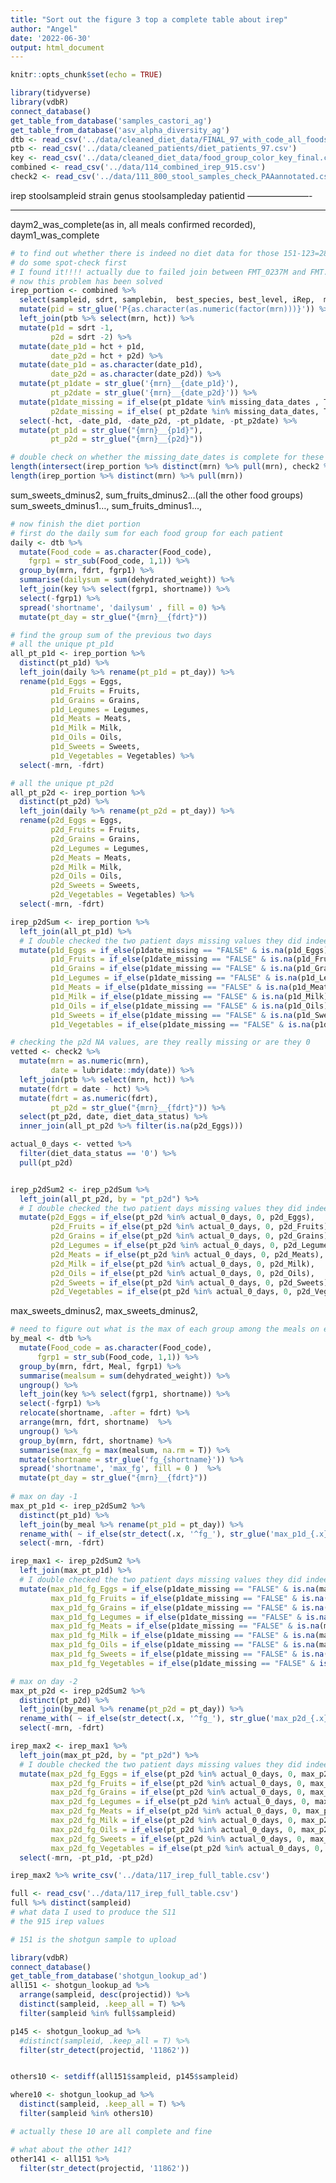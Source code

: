 ```yaml
---
title: "Sort out the figure 3 top a complete table about irep"
author: "Angel"
date: '2022-06-30'
output: html_document
---
```


```r
knitr::opts_chunk$set(echo = TRUE)
```


```r
library(tidyverse)
library(vdbR)
connect_database()
get_table_from_database('samples_castori_ag')
get_table_from_database('asv_alpha_diversity_ag')
dtb <- read_csv('../data/cleaned_diet_data/FINAL_97_with_code_all_foods_drt_with_EN_finalized.csv')
ptb <- read_csv('../data/cleaned_patients/diet_patients_97.csv')
key <- read_csv('../data/cleaned_diet_data/food_group_color_key_final.csv', col_types = 'ccccc')
combined <- read_csv('../data/114_combined_irep_915.csv')
check2 <- read_csv('../data/111_800_stool_samples_check_PAAannotated.csv')
```
irep
stoolsampleid
strain
genus
stoolsampleday
patientid
----------------------

-----------------------
daym2_was_complete(as in, all meals confirmed recorded), 
daym1_was_complete

```r
# to find out whether there is indeed no diet data for those 151-123=28 shotgun samples
# do some spot-check first
# I found it!!!! actually due to failed join between FMT_0237M and FMT.0237M
# now this problem has been solved
irep_portion <- combined %>% 
  select(sampleid, sdrt, samplebin,  best_species, best_level, iRep,  mrn) %>% 
  mutate(pid = str_glue('P{as.character(as.numeric(factor(mrn)))}')) %>% 
  left_join(ptb %>% select(mrn, hct)) %>%
  mutate(p1d = sdrt -1,
         p2d = sdrt -2) %>% 
  mutate(date_p1d = hct + p1d,
         date_p2d = hct + p2d) %>% 
  mutate(date_p1d = as.character(date_p1d),
         date_p2d = as.character(date_p2d)) %>% 
  mutate(pt_p1date = str_glue('{mrn}__{date_p1d}'),
         pt_p2date = str_glue('{mrn}__{date_p2d}')) %>% 
  mutate(p1date_missing = if_else(pt_p1date %in% missing_data_dates , T, F),
         p2date_missing = if_else( pt_p2date %in% missing_data_dates, T, F)) %>% 
  select(-hct, -date_p1d, -date_p2d, -pt_p1date, -pt_p2date) %>% 
  mutate(pt_p1d = str_glue("{mrn}__{p1d}"),
         pt_p2d = str_glue("{mrn}__{p2d}"))

# double check on whether the missing_date_dates is complete for these irep samples
length(intersect(irep_portion %>% distinct(mrn) %>% pull(mrn), check2 %>% distinct(mrn) %>% pull(mrn)))
length(irep_portion %>% distinct(mrn) %>% pull(mrn))
```
sum_sweets_dminus2,
sum_fruits_dminus2…(all the other food groups)
sum_sweets_dminus1…,
sum_fruits_dminus1…,



```r
# now finish the diet portion
# first do the daily sum for each food group for each patient
daily <- dtb %>% 
  mutate(Food_code = as.character(Food_code),
    fgrp1 = str_sub(Food_code, 1,1)) %>% 
  group_by(mrn, fdrt, fgrp1) %>% 
  summarise(dailysum = sum(dehydrated_weight)) %>% 
  left_join(key %>% select(fgrp1, shortname)) %>% 
  select(-fgrp1) %>% 
  spread('shortname', 'dailysum' , fill = 0) %>% 
  mutate(pt_day = str_glue("{mrn}__{fdrt}"))

# find the group sum of the previous two days
# all the unique pt_p1d 
all_pt_p1d <- irep_portion %>% 
  distinct(pt_p1d) %>% 
  left_join(daily %>% rename(pt_p1d = pt_day)) %>% 
  rename(p1d_Eggs = Eggs,
         p1d_Fruits = Fruits,
         p1d_Grains = Grains,
         p1d_Legumes = Legumes,
         p1d_Meats = Meats,
         p1d_Milk = Milk,
         p1d_Oils = Oils,
         p1d_Sweets = Sweets,
         p1d_Vegetables = Vegetables) %>% 
  select(-mrn, -fdrt)

# all the unique pt_p2d
all_pt_p2d <- irep_portion %>% 
  distinct(pt_p2d) %>% 
  left_join(daily %>% rename(pt_p2d = pt_day)) %>% 
  rename(p2d_Eggs = Eggs,
         p2d_Fruits = Fruits,
         p2d_Grains = Grains,
         p2d_Legumes = Legumes,
         p2d_Meats = Meats,
         p2d_Milk = Milk,
         p2d_Oils = Oils,
         p2d_Sweets = Sweets,
         p2d_Vegetables = Vegetables) %>% 
  select(-mrn, -fdrt)

irep_p2dSum <- irep_portion %>% 
  left_join(all_pt_p1d) %>% 
  # I double checked the two patient days missing values they did indeed take 0 food.
  mutate(p1d_Eggs = if_else(p1date_missing == "FALSE" & is.na(p1d_Eggs), 0, p1d_Eggs),
         p1d_Fruits = if_else(p1date_missing == "FALSE" & is.na(p1d_Fruits), 0, p1d_Fruits),
         p1d_Grains = if_else(p1date_missing == "FALSE" & is.na(p1d_Grains), 0, p1d_Grains),
         p1d_Legumes = if_else(p1date_missing == "FALSE" & is.na(p1d_Legumes), 0, p1d_Legumes),
         p1d_Meats = if_else(p1date_missing == "FALSE" & is.na(p1d_Meats), 0, p1d_Meats),
         p1d_Milk = if_else(p1date_missing == "FALSE" & is.na(p1d_Milk), 0, p1d_Milk),
         p1d_Oils = if_else(p1date_missing == "FALSE" & is.na(p1d_Oils), 0, p1d_Oils),
         p1d_Sweets = if_else(p1date_missing == "FALSE" & is.na(p1d_Sweets), 0, p1d_Sweets),
         p1d_Vegetables = if_else(p1date_missing == "FALSE" & is.na(p1d_Vegetables), 0, p1d_Vegetables))

```
```r
# checking the p2d NA values, are they really missing or are they 0
vetted <- check2 %>% 
  mutate(mrn = as.numeric(mrn),
         date = lubridate::mdy(date)) %>% 
  left_join(ptb %>% select(mrn, hct)) %>% 
  mutate(fdrt = date - hct) %>% 
  mutate(fdrt = as.numeric(fdrt),
         pt_p2d = str_glue("{mrn}__{fdrt}")) %>% 
  select(pt_p2d, date, diet_data_status) %>% 
  inner_join(all_pt_p2d %>% filter(is.na(p2d_Eggs)))

actual_0_days <- vetted %>% 
  filter(diet_data_status == '0') %>% 
  pull(pt_p2d)


irep_p2dSum2 <- irep_p2dSum %>% 
  left_join(all_pt_p2d, by = "pt_p2d") %>% 
  # I double checked the two patient days missing values they did indeed take 0 food.
  mutate(p2d_Eggs = if_else(pt_p2d %in% actual_0_days, 0, p2d_Eggs),
         p2d_Fruits = if_else(pt_p2d %in% actual_0_days, 0, p2d_Fruits),
         p2d_Grains = if_else(pt_p2d %in% actual_0_days, 0, p2d_Grains),
         p2d_Legumes = if_else(pt_p2d %in% actual_0_days, 0, p2d_Legumes),
         p2d_Meats = if_else(pt_p2d %in% actual_0_days, 0, p2d_Meats),
         p2d_Milk = if_else(pt_p2d %in% actual_0_days, 0, p2d_Milk),
         p2d_Oils = if_else(pt_p2d %in% actual_0_days, 0, p2d_Oils),
         p2d_Sweets = if_else(pt_p2d %in% actual_0_days, 0, p2d_Sweets),
         p2d_Vegetables = if_else(pt_p2d %in% actual_0_days, 0, p2d_Vegetables))
```

max_sweets_dminus2,
max_sweets_dminus2,

```r
# need to figure out what is the max of each group among the meals on each day 
by_meal <- dtb %>% 
  mutate(Food_code = as.character(Food_code),
      fgrp1 = str_sub(Food_code, 1,1)) %>% 
  group_by(mrn, fdrt, Meal, fgrp1) %>% 
  summarise(mealsum = sum(dehydrated_weight)) %>% 
  ungroup() %>% 
  left_join(key %>% select(fgrp1, shortname)) %>% 
  select(-fgrp1) %>% 
  relocate(shortname, .after = fdrt) %>% 
  arrange(mrn, fdrt, shortname)  %>% 
  ungroup() %>% 
  group_by(mrn, fdrt, shortname) %>% 
  summarise(max_fg = max(mealsum, na.rm = T)) %>% 
  mutate(shortname = str_glue('fg_{shortname}')) %>% 
  spread('shortname', 'max_fg', fill = 0 )  %>% 
  mutate(pt_day = str_glue("{mrn}__{fdrt}"))
  
# max on day -1
max_pt_p1d <- irep_p2dSum2 %>% 
  distinct(pt_p1d) %>% 
  left_join(by_meal %>% rename(pt_p1d = pt_day)) %>% 
  rename_with( ~ if_else(str_detect(.x, '^fg_'), str_glue('max_p1d_{.x}'), .x)) %>% 
  select(-mrn, -fdrt)

irep_max1 <- irep_p2dSum2 %>% 
  left_join(max_pt_p1d) %>% 
  # I double checked the two patient days missing values they did indeed take 0 food.
  mutate(max_p1d_fg_Eggs = if_else(p1date_missing == "FALSE" & is.na(max_p1d_fg_Eggs), 0, max_p1d_fg_Eggs),
         max_p1d_fg_Fruits = if_else(p1date_missing == "FALSE" & is.na(max_p1d_fg_Fruits), 0, max_p1d_fg_Fruits),
         max_p1d_fg_Grains = if_else(p1date_missing == "FALSE" & is.na(max_p1d_fg_Grains), 0, max_p1d_fg_Grains),
         max_p1d_fg_Legumes = if_else(p1date_missing == "FALSE" & is.na(max_p1d_fg_Legumes), 0, max_p1d_fg_Legumes),
         max_p1d_fg_Meats = if_else(p1date_missing == "FALSE" & is.na(max_p1d_fg_Meats), 0, max_p1d_fg_Meats),
         max_p1d_fg_Milk = if_else(p1date_missing == "FALSE" & is.na(max_p1d_fg_Milk), 0, max_p1d_fg_Milk),
         max_p1d_fg_Oils = if_else(p1date_missing == "FALSE" & is.na(max_p1d_fg_Oils), 0, max_p1d_fg_Oils),
         max_p1d_fg_Sweets = if_else(p1date_missing == "FALSE" & is.na(max_p1d_fg_Sweets), 0, max_p1d_fg_Sweets),
         max_p1d_fg_Vegetables = if_else(p1date_missing == "FALSE" & is.na(max_p1d_fg_Vegetables), 0, max_p1d_fg_Vegetables))

# max on day -2
max_pt_p2d <- irep_p2dSum2 %>% 
  distinct(pt_p2d) %>% 
  left_join(by_meal %>% rename(pt_p2d = pt_day)) %>% 
  rename_with( ~ if_else(str_detect(.x, '^fg_'), str_glue('max_p2d_{.x}'), .x)) %>% 
  select(-mrn, -fdrt)

irep_max2 <- irep_max1 %>% 
  left_join(max_pt_p2d, by = "pt_p2d") %>% 
  # I double checked the two patient days missing values they did indeed take 0 food.
  mutate(max_p2d_fg_Eggs = if_else(pt_p2d %in% actual_0_days, 0, max_p2d_fg_Eggs),
         max_p2d_fg_Fruits = if_else(pt_p2d %in% actual_0_days, 0, max_p2d_fg_Fruits),
         max_p2d_fg_Grains = if_else(pt_p2d %in% actual_0_days, 0, max_p2d_fg_Grains),
         max_p2d_fg_Legumes = if_else(pt_p2d %in% actual_0_days, 0, max_p2d_fg_Legumes),
         max_p2d_fg_Meats = if_else(pt_p2d %in% actual_0_days, 0, max_p2d_fg_Meats),
         max_p2d_fg_Milk = if_else(pt_p2d %in% actual_0_days, 0, max_p2d_fg_Milk),
         max_p2d_fg_Oils = if_else(pt_p2d %in% actual_0_days, 0, max_p2d_fg_Oils),
         max_p2d_fg_Sweets = if_else(pt_p2d %in% actual_0_days, 0, max_p2d_fg_Sweets),
         max_p2d_fg_Vegetables = if_else(pt_p2d %in% actual_0_days, 0, max_p2d_fg_Vegetables)) %>% 
  select(-mrn, -pt_p1d, -pt_p2d)

irep_max2 %>% write_csv('../data/117_irep_full_table.csv')
```

```r
full <- read_csv('../data/117_irep_full_table.csv')
full %>% distinct(sampleid)
# what data I used to produce the S11
# the 915 irep values  

# 151 is the shotgun sample to upload 

library(vdbR)
connect_database()
get_table_from_database('shotgun_lookup_ad')
all151 <- shotgun_lookup_ad %>% 
  arrange(sampleid, desc(projectid)) %>% 
  distinct(sampleid, .keep_all = T) %>% 
  filter(sampleid %in% full$sampleid)

p145 <- shotgun_lookup_ad %>% 
  #distinct(sampleid, .keep_all = T) %>% 
  filter(str_detect(projectid, '11862'))


others10 <- setdiff(all151$sampleid, p145$sampleid)

where10 <- shotgun_lookup_ad %>% 
  distinct(sampleid, .keep_all = T) %>% 
  filter(sampleid %in% others10)

# actually these 10 are all complete and fine

# what about the other 141?
other141 <- all151 %>% 
  filter(str_detect(projectid, '11862'))


```

